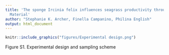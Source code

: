 ```yaml
---
title: 'The sponge Ircinia felix influences seagrass productivity through XX: Supplemental
  Material'
author: "Stephanie K. Archer, Finella Campanino, Philina English"
output: html_document
---
```


```r
knitr::include_graphics("figures/Experimental design.png")
```
Figure S1. Experimental design and sampling scheme  

